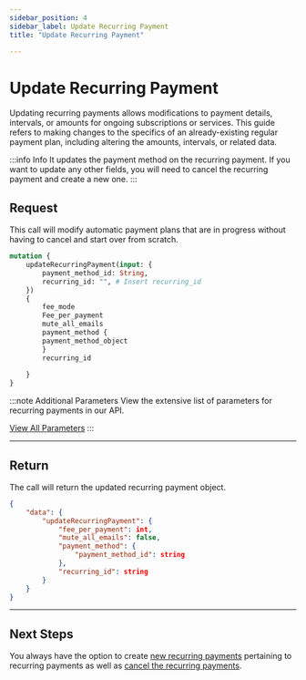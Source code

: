 ```yaml
---
sidebar_position: 4
sidebar_label: Update Recurring Payment
title: "Update Recurring Payment"

---
```




# Update Recurring Payment
Updating recurring payments allows modifications to payment details, intervals, or amounts for ongoing subscriptions or services. This guide refers to making changes to the specifics of an already-existing regular payment plan, including altering the amounts, intervals, or related data.

:::info Info
It updates the payment method on the recurring payment. If you want to update any other fields, you will need to cancel the recurring payment and create a new one.
:::


## Request
This call will modify automatic payment plans that are in progress without having to cancel and start over from scratch.

```graphql title="GraphQL"
mutation {
	updateRecurringPayment(input: {
        payment_method_id: String,
        recurring_id: "", # Insert recurring_id
    }) 
    {
        fee_mode
        Fee_per_payment
        mute_all_emails
        payment_method {
        payment_method_object
        }
        recurring_id
        
    }
}
```

:::note  Additional Parameters
View the extensive list of parameters for recurring payments in our API.

<a href= "../../api/recurring#update-recurring-payment" class="button button--primary button--md">View All Parameters</a>
:::


***

## Return
The call will return the updated recurring payment object.

```JSON title="JSON"
{
    "data": {
        "updateRecurringPayment": {
            "fee_per_payment": int,
            "mute_all_emails": false,
            "payment_method": {
                "payment_method_id": string
            },
            "recurring_id": string
        }
    }
}

```
***

## Next Steps
You always have the option to create [new recurring payments](../create_a_payment_plan.mdx) pertaining to recurring payments as well as [cancel the recurring payments](cancel_recurring_payments.mdx).

